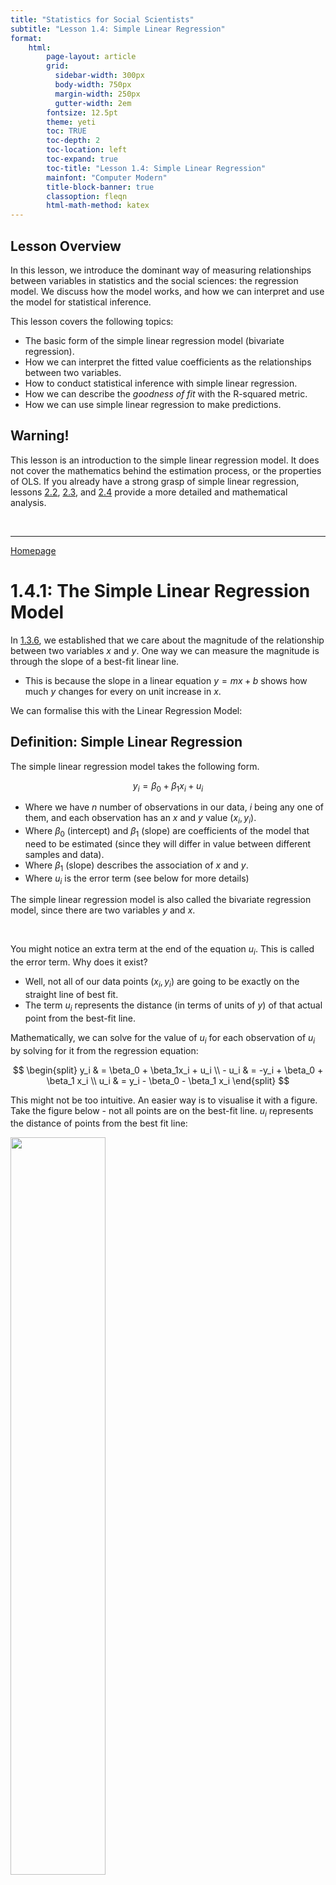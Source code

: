 ```yaml
---
title: "Statistics for Social Scientists"
subtitle: "Lesson 1.4: Simple Linear Regression"
format:
    html:
        page-layout: article
        grid:
          sidebar-width: 300px
          body-width: 750px
          margin-width: 250px
          gutter-width: 2em
        fontsize: 12.5pt
        theme: yeti
        toc: TRUE
        toc-depth: 2
        toc-location: left
        toc-expand: true
        toc-title: "Lesson 1.4: Simple Linear Regression"
        mainfont: "Computer Modern"
        title-block-banner: true
        classoption: fleqn
        html-math-method: katex
---
```


::: callout-note
## Lesson Overview

In this lesson, we introduce the dominant way of measuring relationships between variables in statistics and the social sciences: the regression model. We discuss how the model works, and how we can interpret and use the model for statistical inference.

This lesson covers the following topics:

-   The basic form of the simple linear regression model (bivariate regression).
-   How we can interpret the fitted value coefficients as the relationships between two variables.
-   How to conduct statistical inference with simple linear regression.
-   How we can describe the *goodness of fit* with the R-squared metric.
-   How we can use simple linear regression to make predictions.
:::

::: callout-warning
## Warning!

This lesson is an introduction to the simple linear regression model. It does not cover the mathematics behind the estimation process, or the properties of OLS. If you already have a strong grasp of simple linear regression, lessons [2.2](https://statsnotes.github.io/metrics/2.html), [2.3](https://statsnotes.github.io/metrics/3.html), and [2.4](https://statsnotes.github.io/metrics/4.html) provide a more detailed and mathematical analysis.
:::

<br />

------------------------------------------------------------------------

[Homepage](https://statsnotes.github.io)

# 1.4.1: The Simple Linear Regression Model

In [1.3.6](https://statsnotes.github.io/theory/3.html#magnitude-of-relationships-with-best-fit-lines), we established that we care about the magnitude of the relationship between two variables $x$ and $y$. One way we can measure the magnitude is through the slope of a best-fit linear line.

-   This is because the slope in a linear equation $y=mx+b$ shows how much $y$ changes for every on unit increase in $x$.

We can formalise this with the Linear Regression Model:

::: callout-tip
## Definition: Simple Linear Regression

The simple linear regression model takes the following form.

$$
y_i = \beta_0 + \beta_1 x_i + u_i
$$

-   Where we have $n$ number of observations in our data, $i$ being any one of them, and each observation has an $x$ and $y$ value $(x_i, y_i)$.
-   Where $\beta_0$ (intercept) and $\beta_1$ (slope) are coefficients of the model that need to be estimated (since they will differ in value between different samples and data).
-   Where $\beta_1$ (slope) describes the association of $x$ and $y$.
-   Where $u_i$ is the error term (see below for more details)

The simple linear regression model is also called the bivariate regression model, since there are two variables $y$ and $x$.
:::

<br />

You might notice an extra term at the end of the equation $u_i$. This is called the error term. Why does it exist?

-   Well, not all of our data points $(x_i, y_i)$ are going to be exactly on the straight line of best fit.
-   The term $u_i$ represents the distance (in terms of units of $y$) of that actual point from the best-fit line.

Mathematically, we can solve for the value of $u_i$ for each observation of $u_i$ by solving for it from the regression equation:

$$
\begin{split}
y_i & = \beta_0 + \beta_1x_i + u_i \\
- u_i & = -y_i + \beta_0 + \beta_1 x_i \\
u_i & = y_i - \beta_0 - \beta_1 x_i
\end{split}
$$

This might not be too intuitive. An easier way is to visualise it with a figure. Take the figure below - not all points are on the best-fit line. $u_i$ represents the distance of points from the best fit line:

![](images/clipboard-1210742477.png){fig-align="center" width="55%"}

The error term, in social science terms, is the effect of anything else on $y$ excluding $x$ (which is already included in our linear equation).

For example, if $x$ is age and $y$ is income, you might have a relationship between the two variables as follows:

$$
\text{income}_i = \beta_0 + \beta_1 \text{age}_i + u_i
$$

However, this is not a perfect linear relationship - not all points will be on the best fit line.

-   This is because there are other factors that affect $y$ (income), including education, bargaining ability, location of work, and so on. It could also just be random variation - after all, some people's incomes $y$ are a result of just pure luck.

<!-- -->

-   Every other factor that affects $y$, but is not $x$, is encompassed in this error term $u_i$.

For the simple linear regression model, the average error $u_i$ across all observations $i$, is 0. Mathematically, $E(u_i) = 0$. We will discuss this property (and others) in [lesson 2.3](https://statsnotes.github.io/metrics/3.html).

<br />

<br />

------------------------------------------------------------------------

[Homepage](https://statsnotes.github.io)

# 1.4.2: Fitted Values and Best-Fit Lines

We have discussed the form a simple linear regression takes: $y_i = \beta_0 + \beta_1 x_i + u_i$.

However, that is not the best-fit line: we still need to estimate the coefficients $\beta_0$ (intercept) and $\beta_1$ (slope) as numbers in order to create a best-fit line.

-   The estimates of $\beta_0$ and $\beta_1$ that we obtain will be denoted with a hat \^: $\hat\beta_0$ and $\hat\beta_1$.
-   The estimates of $\beta_0$ and $\beta_1$ will vary depending on the data we have.

The question is, how do we do this? For example, which best-fit line is better below - red, orange, or blue?

![](images/clipboard-1675702582.png){fig-align="center" width="80%"}

To fit a best-fit line, we obviously want the line to fit the data well - i.e. have minimal errors compared to the actual data.

-   What is an error? Recall that our original values of $y$ from the data for any observation $i$ are $y_i$.
-   We also have predictions for the value of any observation from our best-fit line, labelled $\hat y_i$
-   Thus naturally, the error is how far away our prediction $\hat y_i$ is from the true observed value $y_i$. Thus, the error is $y_i - \hat y_i$.

One way we can fit an accurate line is to find the best-fit line that minimises the sum of squared errors (SSE).

::: callout-tip
## Definition: Sum of Squared Errors

The sum of squared errors (SSE) is as follows:

$$
SSE = \sum\limits_{i=1}^n (y_i - \hat y_i)^2
$$

-   The sum of squared errors is exactly as it sounds. Find the error, the distance between the actual $y_i$ and predicted $\hat y$, which is $y_i - \hat y$, then square that error $(y_i - \hat y_i)^2$, then sum up for all observations $i$ in the data.
:::

More intuitively, the errors of a best-fit line are highlighted in red. We will square each error, then sum all the errors up, to get the sum of squared errors for that best-fit line:

![](images/clipboard-846785636.png){fig-align="center" width="75%"}

This lesson will not go into the mathematics of the ordinary least squares estimator, or the properties of the estimator. These will be covered later in Part II on Econometric Theory (lessons [2.2](https://statsnotes.github.io/metrics/2.html), [2.3](https://statsnotes.github.io/metrics/3.html), and [2.4](https://statsnotes.github.io/metrics/4.html)).

<br />

Once we have obtained our estimates of the coefficients that minimise the sum of squared errors, we will have a **best-fit line**, also called a **fitted-values** model.

::: callout-tip
## Definition: Fitted Values

The fitted values are obtained after estimating $\beta_0$ and $\beta_1$. The equation takes the following form:

$$
\hat{y}_i = \hat\beta_0 + \hat\beta_1x_i
$$

-   Where $\hat{y}$ are the predicted values of $y$ based on our best-fit line.
-   Where $\hat\beta_0$ and $\hat\beta_1$ are our estimates for the true coefficients $\beta_0$ and $\beta_1$.
-   Note that the error term $u_i$ disappears. This is because the average value of $u_i$ is $E(u_i) = 0$, so we do not need to include the term.
:::

For example, take our earlier example of $x$ being age, and $y$ being income. Our fitted values would be:

$$
\widehat{\text{income}}_i = \hat\beta_0 + \hat\beta_1\text{age}_i
$$

-   Where $\widehat{\text{income}}$ are the predicted values of income, given any individual's age.

-   Where $\hat\beta_0$ and $\hat\beta_1$ are estimates for the true $\beta_0$ (intercept) and $\beta_1$ (slope).

<br />

What do the fitted values allow us to do? Why are the fitted values useful?

1.  Interpret the relationship between $x$ and $y$.
2.  Predict values of $y$ for an observation, given a value of $x$.

We will explore these two uses in the next few sections.

<br />

<br />

------------------------------------------------------------------------

[Homepage](https://statsnotes.github.io)

# 1.4.3: Interpretation and Standardisation

We now have a fitted-values model, with estimates $\hat\beta_0$ and $\hat\beta_1$. But what do these actually mean in the context of the relationship between $x$ and $y$?

::: callout-warning
## Warning!

Note that the following interpretations only applies to continuous $x$ variables and continuous/ordinal $y$ variables. We will discuss interpretation with other variables in [lesson 1.6](https://statsnotes.github.io/metrics/6.html).
:::

<br />

### Interpretation of $\hat\beta_1$

We know that in a linear fitted-values model, $\hat y_i = \hat\beta_0 + \hat\beta_1 x_i$, the coefficient $\beta_1$ is the slope. We know by the definition of slope, the slope is the change in $y$ given a one unit increase in $x$.

Using this knowledge, we can interpret estimate $\hat\beta_1$.

::: callout-tip
## Interpretation of $\hat\beta_1$

When $x$ increases by one unit, there is an expected $\hat{\beta}_1$ unit change in $y$.
:::

::: callout-warning
## Warning!

Note how I have been using the word **relationship**, not causal effect.

Causality is not established through estimators, it is established through a strong experimental design (which we will cover in part II of the course).
:::

Note: the "accuracy" of the estimate of $\hat\beta_1$ can vary based on if a number of assumptions are met. We will discuss this more advanced topic in [lesson 2.3](https://statsnotes.github.io/metrics/3.html).

<br />

### Interpretation of $\hat\beta_0$

We know that in a linear fitted-values model, $\hat y_i = \hat\beta_0 + \hat\beta_1 x_i$, the coefficient $\beta_0$ is the y-intercept. The y-intercept, by definition, is the value of $y$ given $x=0$.

We can prove this mathematically by plugging in $x_i = 0$ into our fitted values equation:

$$
\begin{split}
\hat y_{i, \ x_i = 0} & = \hat\beta_0 + \hat\beta_1 x_i \\
& = \hat\beta_0 + \hat\beta_1(0) \\
& = \hat\beta_0
\end{split}
$$

Thus, knowing this, we can interpret $\hat\beta_0$.

::: callout-tip
## Interpretation of $\hat\beta_0$

When $x=0$, the expected value of $y$ is $\hat{\beta}_0$
:::

<br />

### Standardising $\beta_1$ in Terms of Standard Deviations

Sometimes, it is hard to understand what changes in $y$ and $x$ mean in terms of units. For example, if we are measuring "democracy", what does a 5 unit change in democracy mean? Is that a lot?

We can add more relevant detail by expressing the change of $y$ and $x$ in standard deviations.

How do we calculate this? Well, let us solve for the change in $\hat{y}_i/\sigma_y$ given $x_i = x$ and $x = x + \sigma_X$. This will tell us how much $\hat{y}$ changes by given a increase of one standard deviation in $x$:

$$
\begin{split}
\frac{\hat y_{i, \ x_i = x + \sigma_x}}{\sigma_y} - \frac{\hat y_{i, \ x_i = x}}{\sigma_y} & = \frac{\hat\beta_0 + \hat\beta_1 x_i}{\sigma_y} - \frac{\hat\beta_0 + \hat\beta_1 x_i}{\sigma_y} \\
& = \frac{\hat\beta_0 + \hat\beta_1 (x+\sigma_x) - (\hat\beta_0 + \hat\beta_1 (x))}{\sigma_y} \\
& = \frac{\hat\beta_0 - \hat\beta_0 + \hat\beta_1x - \hat\beta_1x+\hat\beta_1\sigma_x}{\sigma_y} \\
& = \frac{\hat\beta_1 \sigma_x}{\sigma_y}
\end{split}
$$

::: callout-tip
## Interpretation in Terms of Standard Deviation

For a one-std. deviation increase in $x$, there is an expected $\hat{\beta}_1 \sigma_x / \sigma_y$-std. deviation change in $Y$.
:::

::: callout-warning
## Warning!

Note how I have been using the word **relationship**, not causal effect.

Causality is not established through estimators, it is established through a strong experimental design (which we will cover in part II of the course).
:::

<br />

<br />

------------------------------------------------------------------------

[Homepage](https://statsnotes.github.io)

# 1.4.4: Standard Errors and Confidence Intervals

::: callout-warning
## Warning!

This section requires a strong understanding of topics covered in [lesson 1.2](https://statsnotes.github.io/theory/2.html).
:::

In [1.2.3](https://statsnotes.github.io/theory/2.html), we discussed the idea of uncertainty relating to estimates from samples.

The same principle applies to linear regression. Our estimate $\hat\beta_1$ is calculated from our sample of data, while there is some true $\beta_1$ in the population that we are trying to estimate.

::: callout-note
## Example: Income and Education

Let us define our outcome variable $y$ as income, and our explanatory variable $x$ as education.

The relationship between $x$ (education) and $y$ (income) of all people in the world in $\beta_1$.

However, we only have a small sample of people from the world, not the whole population. We use our sample to calculate our sample estimate $\hat\beta_1$.

Just like explained in [1.2.3](https://statsnotes.github.io/theory/2.html), if we take another sample, and estimate another $\hat\beta_1$, we will get a slightly different estimate, since our sample differs.

Thus, we need some way to account for the uncertainty of getting different estimates between different samples.
:::

Like we discussed in [1.2.3](https://statsnotes.github.io/theory/2.html), the way to account for this uncertainty between different sample estimates is sampling distributions.

-   A quick refresher: A sampling distribution is the probability distribution of getting a certain specific sample estimate value of $\hat\beta_1$. We create a sampling distribution by "hypothetically" taking sample after sample, calculating $\hat\beta_1$ for each sample, and plotting it in a density plot.

-   By central limit theorem (see [1.2.4](https://statsnotes.github.io/theory/2.html#central-limit-theorem)), we know that our sampling distribution is normally distributed.

The **standard error** of our estimate $\hat\beta_1$, notated $\widehat{se}(\hat\beta_1)$ is the standard deviation of the sampling distribution.

-   For now, we will just allow the computer to calculate the standard error. However, later in Part II of the course (in [lesson 2.4](https://statsnotes.github.io/metrics/4.html)), we will mathematically derive these standard errors.

<br />

With our standard error $\widehat{se}(\hat\beta_1)$, we can now create a confidence interval (see [1.2.7](https://statsnotes.github.io/theory/2.html#confidence-intervals) for intuition).

Just like previously discussed in [1.2.7](https://statsnotes.github.io/theory/2.html#confidence-intervals), the 95% confidence interval for our estimate of $\hat\beta_1$ has the bounds:

$$
\hat\beta_1 - 1.96 \widehat{se}(\hat\beta_1), \ \hat\beta_1 + 1.96 \widehat{se}(\hat\beta_1)
$$

::: callout-tip
## Interpretation of Confidence Intervals

The confidence interval means that under repeated sampling and estimating $\hat\beta_1$, 95% of the confidence intervals we construct will include the true $\beta_1$ value in the population.
:::

::: callout-warning
## Interpretation Warning!

It is very important to note that confidence intervals do not mean a 95% probability that the true $\beta_1$ is within any specific confidence interval we calculated.

We cannot know based on one confidence interval, whether it covers or does not cover the true $\beta_1$.

The correct interpretation is that over many samples from the same population, we would expect 95% of our confidence intervals to contain the true $\beta_1$ value.
:::

<br />

<br />

------------------------------------------------------------------------

[Homepage](https://statsnotes.github.io)

# 1.4.5: Hypothesis Testing

Hypothesis testing follows the same procedure as outlined in [1.2.5](https://statsnotes.github.io/theory/2.html#intuition-of-hypothesis-testing) and [1.2.6](https://statsnotes.github.io/theory/2.html#implementing-a-hypothesis-test). Reread these sections to understand the intuition.

In regression, our typical null hypotheses is that there is no relationship between $x$ and $y$, and our alternate hypothesis is that there is a relationship between $x$ and $y$. Thus, our hypotheses are:

$$
\begin{split}
& H_0 : \beta_1 = 0 \\
& H_1: \beta_1 ≠ 0
\end{split}
$$

Now, we calculate a t-test statistic:

$$
t = \frac{\hat\beta_1 - 0}{\widehat{se}(\hat\beta_1)}
$$

-   Where the 0 represents the null hypothesis value. If you have any other null hypothesis value, change the 0 to your hypothesis value.

Now, we will consult a t-distribution (not a normal distribution) to calculate the p-values.

-   We use a t-distribution, not a normal distribution, even if we have met the central limit theorem. The reason we do this is a little complicated, and will be explained later in [lesson 2.4](https://statsnotes.github.io/metrics/4.html).

We start from the middle of the t-distribution, and move *t-test statistic* number of standard deviations from both sides of the middle.

Then, we find the probability of getting a t-test statistic even further from the middle than the one we got. The area highlighted in the figure below showcases that. In the figure, the t-test statistic is 2.228.

![](images/clipboard-1533818238.png){fig-align="center" width="75%"}

The area highlighted is the p-value. Once we have obtained our p-values from the t-distribution, we can interpret the p-values as follows:

::: callout-tip
## Interpretation of p-Values for Regression

The p-value is the probability of getting a test statistic equally or more extreme than the one we got with our sample estimate $\hat\beta_1$, given the null hypothesis is true.

-   If $p<0.05$, we believe the probability of the null hypothesis is low enough, such that we reject the null hypothesis (that there is no relationship between $x$ and $y$), and conclude our alternate hypothesis (that there is a relationship between $x$ and $y$).

-   If $p>0.05$, we cannot reject the null hypothesis, and cannot reject that there is no relationship between $x$ and $y$.
:::

::: callout-warning
## Warning!

Note how I have been using the word **relationship**, not causal effect.

Causality is not established through estimators, it is established through a strong experimental design (which we will cover in part II of the course).
:::

<br />

<br />

------------------------------------------------------------------------

[Homepage](https://statsnotes.github.io)

# 1.4.6: Regression Goodness-of-Fit Statistics

We have fit a regression model with our estimates $\hat\beta_0$ and $\hat\beta_1$. But how good is our regression model? We can use two main summary statistics to figure this out:

<br />

### Residual Standard Deviation

One way to summarise our fit is by considering our residuals/errors.

-   Residuals are the difference between our actual sample data $y_i$, and our predicted value for that same observation $\hat y_i$.

-   Logically, if our regression model fits the true data well, we should expect low differences between the actual $y_i$ and the predicted $\hat y_i$.

::: callout-tip
## Definition: Residuals

Residuals $\hat u$ are the error of our predictions for our observed sample data. Essentially, they are the real $y_i$ value in our sample, minus the predicted $\hat y_i$ for the same observation. Mathematically:

$$
\hat u_i = y_i - \hat y_i
$$

Note: residuals are not the same as the error term $u$. We will not focus on this difference now, but it is discussed in lessons [2.3](https://statsnotes.github.io/metrics/3.html) and [2.4](https://statsnotes.github.io/metrics/4.html).
:::

<br />

For each observation $i$, we have a different residual $\hat u_i$. We can plot the frequency of each error $\hat u_i$ into a distribution - which indicates how frequently we get different values of error $\hat u_i$.

-   And since $\hat u_i$ is the error/residual, the distribution of $\hat u_i$ tells us the probability of different sizes of errors (probability of being how far away from the true value $y_i$ in the data).

Since $\hat u_i$ is a distribution, we can measure its variance $\hat\sigma^2$, and its standard deviation $\hat\sigma$.

$$
\begin{split}
& \hat\sigma^2 = Var(u_i) \\
& \sigma = \sqrt{Var(u_i)}
\end{split}
$$

This is a little difficult to understand. But consider the figure below - the vertical distributions are the distribution of the residual $\hat u_i$. They represent how likely we are to get a certain error. Higher variance means this distribution is more spread out, and lower variance means this distribution is less spread out.

![](images/clipboard-3513031173.png){fig-align="center" width="95%"}

Naturally, the better fit our regression is, the smaller the variance of residuals should be.

<br />

### R-Squared

The R-squared statistic is another statistic commonly used when interpreting the fit of regressions.

::: callout-tip
## Definition: R-Squared

R-Squared measures the proportion of variation in $y$, that is explained by our regression model with $x$.
:::

R-squared is always between 0 and 1.

-   Higher values indicates that our regression model with $x$ explains a large proportion of the variation in $y$, which is good.

-   Lower values indicates that our regression model with $x$ explains a small proportion of the variation in $y$, which is not as good.

However, it is important to not be overly concerned with R-squared, as there are several reasons why it can be a misleading metric.

In simple linear regression, R-squared is equal to the square of the correlation coefficient between $x$ and $y$:

$$
R^2 = r^2 = (Cor(x,y))^2
$$

There is also another way to mathematically derive R-squared (which makes more intuitive sense based on its definition). We will do this derivation later in [lesson 2.2](https://statsnotes.github.io/metrics/2.html).

-   This other derivation is also more generalisable to more explanatory variables (a little bit of foreshadowing for the next lesson).

<br />

<br />

------------------------------------------------------------------------

[Homepage](https://statsnotes.github.io)

# 1.4.7: Prediction with Regression

So far, we have focused on $\hat\beta_1$ as a way to interpret the relationship between $x$ and $y$. However, the simple linear regression model has another use prediction.

Recall our fitted values equation from earlier:

$$
\hat y_i = \hat\beta_0 + \hat\beta_1 x_i
$$

We input some value of $x_i$, and we will get a predicted value $\hat y_i$.

<br />

The best way to really illustrate this is with an example. Let us say that our outcome variable $y$ is income, and our explanatory variable $x$ is years of education. We will get a regression model like this:

$$
\text{income}_i = \beta_0 + \beta_1 \text{education}_i + u_i
$$

Our fitted values equation will take the form of:

$$
\widehat{\text{income}}_i = \hat\beta_0 + \hat\beta_1 \text{education}_i
$$

For simplicity, let us say that our estimate calculates $\hat\beta_0 = 20000$, and $\hat\beta_1 = 3000$. Now, our fitted values equation will be:

$$
\widehat{\text{income}}_i = 20000 + 3000 \  \text{education}_i
$$

Using this fitted value equation, we can plug in any education level, and get the predicted income for that education level.

For example, what would we predict someone with 10 years of education to have as an income? Let us plug in 10 for education into our fitted values:

$$
\begin{split}
\widehat{\text{income}}_i & = 20000 + 3000 \  \text{education}_i \\
\widehat{\text{income}}_i & = 20000 + 3000 (10) \\
\widehat{\text{income}}_i & = 20000 + 30000 \\
\widehat{\text{income}}_i & = 50000
\end{split}
$$

-   Thus, someone with 10 years of education has a predicted income of 50000.

We can do this for any value of education (or any $x$ variable): just plug in $x$ into the fitted values equation, and you will get a prediction of $y$.

<br />

Remember in the past few sections, how we discussed statistical inference with $\hat\beta_1$, and how in different samples, the value of $\hat\beta_1$ will change?

Well, what implication does this have on our prediction task? After all, if $\hat\beta_1$ (and $\hat\beta_0$) change in different samples, our estimates will also change in different samples.

To address this, we can also create **confidence intervals for predictions**.

The variance of the residuals $\hat u_i$, $Var(\hat u_i)$, is what we are interested in (discussed in the previous section). The standard deviation of the residuals is just the square root of variance. Let us call this $sd(\hat u_i)$.

Using this concept, we can create 95% confidence intervals for our predictions $\hat y_i$ (just like for estimates of $\hat\beta_1$).

$$
\hat y_i - 1.96 \ sd(\hat u_i), \ \ \hat y_i + 1.96 \ sd(\hat u_i)
$$

<br />

------------------------------------------------------------------------

[Homepage](https://statsnotes.github.io)

# Implementation in R

```r
dta <- readRDS('data/data1.rds')
```

## Regression Estimation

To estimate a regression, we can use the *feols()* function from the package *fixest*.

For the *feols()* function, we will need the *fixest* package. Make sure to install it if you have not previously (see appendix B.1).

```r
library(fixest)
```

<br />

**Syntax:**

For the *feols()* function, the syntax is as follows:

```r
model <- feols(y ~ x, data = mydata, se = "hetero")
summary(model)
```

-   Replace *model* with any name you want to store your regression model in.
-   Replace *y* with your outcome variable name, and *x* with your explanatory variable name.
-   Replace *mydata* with the name of your dataframe.

The *se = "hetero"* tells R to use heteroscedasticity-robust standard errors (which we will discuss later in [lesson 2.4](https://statsnotes.github.io/metrics/4.html)).

-   Just know it is standard to use robust standard errors nowadays.

Note: you can also use the *lm()* function with the same syntax, excluding the *se = "hetero"* section. However, this will not include robust standard errors.

<br />

**Example:**

Let us run a regression with outcome variable *immatt* (attitude towards immigrants), explanatory variable *age*, from the dataframe called *dta*:

```r
my_model <- feols(immatt ~ age, data = dta)
summary(my_model)
```

We can see our output:

-   In the estimate column, we get our intercept estimate $\hat\beta_0$, and our explanatory variable coefficient estimate $\hat\beta_1$.
-   In the standard error column, we can see R calculates the standard errors for us.
-   In the t-value column, we can see R calculates the t-test statistic for us.
-   In the p-value column, we can see R calculates the p-value for us, and puts stars \* if the coefficient is statistically significant.

<br />

## Confidence Intervals

To create confidence intervals for our coefficients, we can use the *confint()* function.

-   Note: you must fit a regression model before doing this, see above.

```r
confint(model)
```

-   Replace *model* with the variable name that you stored your regression model to.

<br />

**Example:**

Let us find the confidence intervals for the regression we fit above:

```r
confint(my_model)
```

We can see that R outputs the lower and upper bound of our confidence intervals for our coefficients.

<br />

## Prediction

For prediction, we can use the *predict()* function. You must fit a regression model before doing this, and also must have new $x$ values in which you want to predict.

```r
# predict
predictions <- predict(model, newdata = x_values)
predictions
```

-   Replace *predictions* with any variable name in which to store your predictions.
-   Replace *model* with your regression model variable name that you fit earlier.
-   Replace *x_values* with any vector of x-values you want to predict.

The final *predictions* prints out our predictions.

<br />

**Example:**

Let us use the previous regression example, with outcome variable *immatt* (attitude towards immigrants), explanatory variable *age*.

Let us say I want to predict the immigration attitude of a 20 and a 60 year old. I will first create a vector with these 2 $x$ values:

```r
x_values <- c(20, 60) # my 2 x values for prediction
x_values <- data.frame(x_values) # change into dataframe
colnames(x_values) <- "age" # specify values are for variable age
```

Now, let us predict:

```r
my_prediction <- predict(my_model, newdata = x_values)
my_prediction
```

We can see that our output includes predictions.

<br />

## Plotting Relationships Graphically

We can plot relationships between two variables using a scatterplot. For this, we will need the *tidyverse package*. Make sure to install it if you have not previously (google how to install R-packages if needed).

```r
library(tidyverse)
```

<br />

**Syntax:**

We can create scatterplots with the *ggplot()* function as follows:

```r
ggplot(mydata, aes(x = x_variable, y = y_variable)) +
  geom_point() +
  geom_smooth(method = lm)
```

-   Replace *mydata* with the name of your dataframe that contains your variables.
-   Replace *x_variable* with the name of the variable you want displayed on the $x$ axis.
-   Replace *y_variable* with the name of the variable you want displayed on the $y$ axis.

Note: the *geom_point()* part plots the points on the scatterplot, and the *geom_smooth()* part plots the best-fit line (OLS estimation).

-   The *method = lm* within the *geom_smooth()* tells us to use OLS estimation in the best-fit line.

<br />

**Example:**

Let us do a scatterplot on the variable *age* and the variable *immatt* (immigration attitude), both variables being contained in the dataframe named *dta*:

-   I added *theme_bw()*, which is a theme in ggplot (see appendix B).
-   I added the argument *size=0*, as this allows us to control for the size of the dots.

```r
ggplot(dta, aes(x = age, y = immatt)) +
  geom_point(size = 0) +
  geom_smooth(method = lm) +
  theme_bw()
```

Obviously, there are way too many observations in this scatterplot, but this will look nicer for a plot with less observations.

<br />

<br />

------------------------------------------------------------------------

[Homepage](https://statsnotes.github.io)
